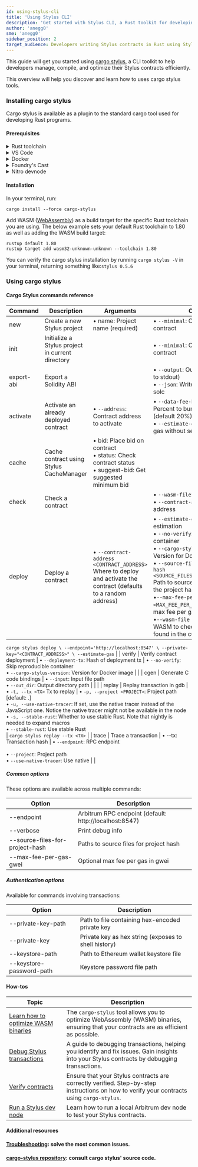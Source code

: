 ```yaml
---
id: using-stylus-cli
title: 'Using Stylus CLI'
description: 'Get started with Stylus CLI, a Rust toolkit for developing Stylus contracts'
author: 'anegg0'
sme: 'anegg0'
sidebar_position: 2
target_audience: Developers writing Stylus contracts in Rust using Stylus
---
```


This guide will get you started using [cargo stylus](https://github.com/OffchainLabs/cargo-stylus), a CLI toolkit to help developers manage, compile, and optimize their Stylus contracts efficiently.

This overview will help you discover and learn how to uses cargo stylus tools.

### Installing cargo stylus

Cargo stylus is available as a plugin to the standard cargo tool used for developing Rust programs.

#### Prerequisites

<details>
<summary>Rust toolchain</summary>

Follow the instructions on [Rust Lang's installation page](https://www.rust-lang.org/tools/install) to install a complete Rust toolchain (v1.81 or older; v1.82 is currently not supported) on your system. After installation, ensure you can access the programs `rustup`, `rustc`, and `cargo` from your preferred terminal application.

</details>

<details>
<summary>VS Code</summary>

We recommend [VSCode](https://code.visualstudio.com/) as the IDE of choice for its excellent Rust support, but feel free to use another text editor or IDE if you're comfortable with those.

Some helpful VS Code extensions for Rust development:

- [rust-analyzer](https://marketplace.visualstudio.com/items?itemName=rust-lang.rust-analyzer): Provides advanced features like smart code completion and on-the-fly error checks
- [Error Lens](https://marketplace.visualstudio.com/items?itemName=usernamehw.errorlens): Immediately highlights errors and warnings in your code
- [Even Better TOML](https://marketplace.visualstudio.com/items?itemName=tamasfe.even-better-toml): Improves syntax highlighting and other features for TOML files, often used in Rust projects
- [Dependi](https://marketplace.visualstudio.com/items?itemName=fill-labs.dependi): Helps manage Rust crate versions directly from the editor

 </details>

<details>
<summary>Docker</summary>

The testnode we will use as well as some `cargo stylus` commands require Docker to operate.

You can download Docker from [Docker's website](https://www.docker.com/products/docker-desktop).

</details>

<details>
<summary>Foundry's Cast</summary>

[Foundry's Cast](https://book.getfoundry.sh/cast/) is a command-line tool for interacting with your EVM contracts.

</details>

<details>
<summary>Nitro devnode</summary>

Stylus is available on Arbitrum Sepolia, but we'll use nitro devnode which has a pre-funded wallet saving us the effort of wallet provisioning or running out of tokens to send transactions.

```shell title="Install your devnode"
git clone https://github.com/OffchainLabs/nitro-devnode.git
cd nitro-devnode
```

```shell title="Launch your devnode"
./run-dev-node.sh
```

</details>

#### Installation

In your terminal, run:

```shell
cargo install --force cargo-stylus
```

Add WASM ([WebAssembly](https://webassembly.org/)) as a build target for the specific Rust toolchain you are using. The below example sets your default Rust toolchain to 1.80 as well as adding the WASM build target:

```shell
rustup default 1.80
rustup target add wasm32-unknown-unknown --toolchain 1.80
```

You can verify the cargo stylus installation by running `cargo stylus -V` in your terminal, returning something like:`stylus 0.5.6`

### Using cargo stylus

#### Cargo Stylus commands reference

| Command    | Description                                      | Arguments                                                                                                          | Options                                                                                                                                                                                                                                                                                                                                                                                                                                                                                   | Examples usage                                        |
| ---------- | ------------------------------------------------ | ------------------------------------------------------------------------------------------------------------------ | ----------------------------------------------------------------------------------------------------------------------------------------------------------------------------------------------------------------------------------------------------------------------------------------------------------------------------------------------------------------------------------------------------------------------------------------------------------------------------------------- | ----------------------------------------------------- |
| new        | Create a new Stylus project                      | • name: Project name (required)                                                                                    | • `--minimal`: Create a minimal contract                                                                                                                                                                                                                                                                                                                                                                                                                                                  | `cargo stylus new <YOUR_PROJECT_NAME>`                |
| init       | Initialize a Stylus project in current directory |                                                                                                                    | • `--minimal`: Create a minimal contract                                                                                                                                                                                                                                                                                                                                                                                                                                                  | `cargo stylus init --minimal`                         |
| export-abi | Export a Solidity ABI                            |                                                                                                                    | • `--output`: Output file (defaults to stdout) <br />• `--json`: Write JSON ABI using solc                                                                                                                                                                                                                                                                                                                                                                                                | `cargo stylus export-abi --json`                      |
| activate   | Activate an already deployed contract            | • `--address`: Contract address to activate                                                                        | • `--data-fee-bump-percent`: Percent to bump estimated fee (default 20%) <br />• `--estimate-gas`: Only estimate gas without sending tx                                                                                                                                                                                                                                                                                                                                                   | `cargo stylus new <YOUR_PROJECT_NAME>`                |
| cache      | Cache contract using Stylus CacheManager         | • bid: Place bid on contract <br />• status: Check contract status <br />• suggest-bid: Get suggested minimum bid  |                                                                                                                                                                                                                                                                                                                                                                                                                                                                                           | `cargo stylus cache bid --address <CONTRACT_ADDRESS>` |
| check      | Check a contract                                 |                                                                                                                    | • `--wasm-file`: WASM to check <br />• `--contract-address`: Deploy address                                                                                                                                                                                                                                                                                                                                                                                                               |                                                       |
| deploy     | Deploy a contract                                | • `--contract-address <CONTRACT_ADDRESS>` Where to deploy and activate the contract (defaults to a random address) | • `--estimate-gas`: Only perform estimation <br />• `--no-verify`: Skip reproducible container <br />• `--cargo-stylus-version`: Version for Docker image <br />• `--source-files-for-project-hash <SOURCE_FILES_FOR_PROJECT_HASH>` Path to source files to include in the project hash <br />•`--max-fee-per-gas-gwei <MAX_FEE_PER_GAS_GWEI>` Optional max fee per gas in gwei units <br />•`--wasm-file <WASM_FILE>` The WASM to check (defaults to any found in the current directory) |

`cargo stylus deploy \
  --endpoint='http://localhost:8547' \
  --private-key="<CONTRACT_ADDRESS>" \
  --estimate-gas`
|
| verify | Verify contract deployment | • `--deployment-tx`: Hash of deployment tx | • `--no-verify`: Skip reproducible container <br />• `--cargo-stylus-version`: Version for Docker image | |
| cgen | Generate C code bindings | • `--input`: Input file path <br />• `--out_dir`: Output directory path | | |
| replay | Replay transaction in gdb | • `-t, --tx <TX>` Tx to replay | • `-p, --project <PROJECT>`: Project path [default: .] <br />• `-u, --use-native-tracer`: If set, use the native tracer instead of the JavaScript one. Notice the native tracer might not be available in the node <br />• `-s, --stable-rust`: Whether to use stable Rust. Note that nightly is needed to expand macros <br />• `--stable-rust`: Use stable Rust <br /> | `cargo stylus replay --tx <TX>` |
| trace | Trace a transaction | • --tx: Transaction hash | • `--endpoint`: RPC endpoint <br /> <br />• `--project`: Project path <br />• `--use-native-tracer`: Use native | |

##### Common options

These options are available across multiple commands:

| Option                          | Description                                            |
| ------------------------------- | ------------------------------------------------------ |
| --endpoint                      | Arbitrum RPC endpoint (default: http://localhost:8547) |
| --verbose                       | Print debug info                                       |
| --source-files-for-project-hash | Paths to source files for project hash                 |
| --max-fee-per-gas-gwei          | Optional max fee per gas in gwei                       |

##### Authentication options

Available for commands involving transactions:

| Option                   | Description                                          |
| ------------------------ | ---------------------------------------------------- |
| --private-key-path       | Path to file containing hex-encoded private key      |
| --private-key            | Private key as hex string (exposes to shell history) |
| --keystore-path          | Path to Ethereum wallet keystore file                |
| --keystore-password-path | Keystore password file path                          |

#### How-tos

| Topic                                                                                              | Description                                                                                                                                 |
| -------------------------------------------------------------------------------------------------- | ------------------------------------------------------------------------------------------------------------------------------------------- |
| [Learn how to optimize WASM binaries](https://docs.arbitrum.io/stylus/how-tos/optimizing-binaries) | The `cargo-stylus` tool allows you to optimize WebAssembly (WASM) binaries, ensuring that your contracts are as efficient as possible.      |
| [Debug Stylus transactions](https://docs.arbitrum.io/stylus/how-tos/debug-stylus-transactions)     | A guide to debugging transactions, helping you identify and fix issues. Gain insights into your Stylus contracts by debugging transactions. |
| [Verify contracts](https://docs.arbitrum.io/stylus/how-tos/verify-contracts)                       | Ensure that your Stylus contracts are correctly verified. Step-by-step instructions on how to verify your contracts using `cargo-stylus`.   |
| [Run a Stylus dev node](https://docs.arbitrum.io/run-arbitrum-node/run-local-dev-node)             | Learn how to run a local Arbitrum dev node to test your Stylus contracts.                                                                   |

#### Additional resources

#### [Troubleshooting](https://docs.arbitrum.io/stylus/troubleshooting-building-stylus): solve the most common issues.

#### [cargo-stylus repository](https://github.com/OffchainLabs/stylus): consult cargo stylus' source code.

